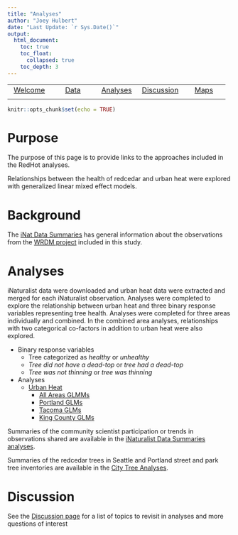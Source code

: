 ```yaml
---
title: "Analyses"
author: "Joey Hulbert"
date: "Last Update: `r Sys.Date()`"
output: 
  html_document:
    toc: true
    toc_float:
      collapsed: true
    toc_depth: 3
---
```


|            |            |            |            |            |
|:----------:|:----------:|:----------:|:----------:|:----------:|
|[Welcome](https://jmhulbert.github.io/redhot)|[Data](https://jmhulbert.github.io/redhot/data)|[Analyses](https://jmhulbert.github.io/redhot/analyses)|[Discussion](https://jmhulbert.github.io/redhot/discussion)|[Maps](https://jmhulbert.github.io/redhot/maps)
|             |           |            |            |            |


```r
knitr::opts_chunk$set(echo = TRUE)
```


# Purpose

The purpose of this page is to provide links to the approaches included in the RedHot analyses. 

Relationships between the health of redcedar and urban heat were explored with generalized linear mixed effect models. 

# Background

The [iNat Data Summaries](https://jmhulbert.github.io/redhot/analyses/inaturalist/) has general information about the observations from the [WRDM project](https://www.inaturalist.org/projects/western-redcedar-dieback-map) included in this study.

# Analyses

iNaturalist data were downloaded and urban heat data were extracted and merged for each iNaturalist observation. Analyses were completed to explore the relationship between urban heat and three binary response variables representing tree health. Analyses were completed for three areas individually and combined. In the combined area analyses, relationships with two categorical co-factors in addition to urban heat were also explored.  

+ Binary response variables
  + Tree categorized as *healthy* or *unhealthy*
  + *Tree did not have a dead-top* or *tree had a dead-top*
  + *Tree was not thinning* or *tree was thinning*
  
+ Analyses
  + [Urban Heat](https://jmhulbert.github.io/redhot/analyses/heat/)
    + [All Areas GLMMs](https://jmhulbert.github.io/redhot/analyses/heat/all-areas)
    + [Portland GLMs](https://jmhulbert.github.io/redhot/analyses/heat/portland)
    + [Tacoma GLMs](https://jmhulbert.github.io/redhot/analyses/heat/tacoma)
    + [King County GLMs](https://jmhulbert.github.io/redhot/analyses/heat/king-county)

Summaries of the community scientist participation or trends in observations shared are available in the [iNaturalist Data Summaries analyses](https://jmhulbert.github.io/redhot/analyses/inaturalist/). 

Summaries of the redcedar trees in Seattle and Portland street and park tree inventories are available in the [City Tree Analyses]((https://jmhulbert.github.io/redhot/analyses/city-trees/)).

# Discussion

See the [Discussion page](https://jmhulbert.github.io/redhot/discussion) for a list of topics to revisit in analyses and more questions of interest

